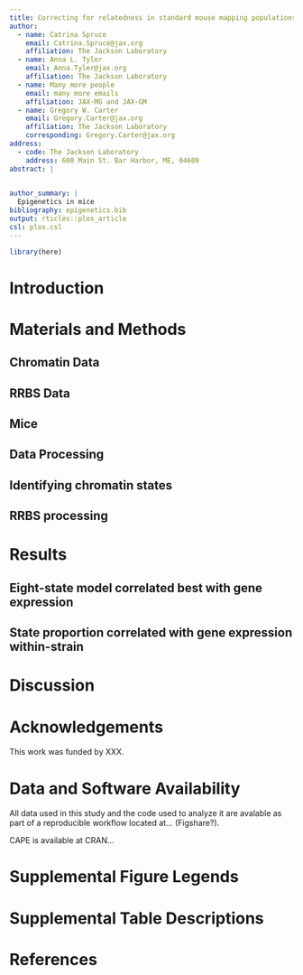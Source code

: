 ```yaml
---
title: Correcting for relatedness in standard mouse mapping populations; and something about epistasis
author:
  - name: Catrina Spruce
    email: Catrina.Spruce@jax.org
    affiliation: The Jackson Laboratory
  - name: Anna L. Tyler
    email: Anna.Tyler@jax.org
    affiliation: The Jackson Laboratory
  - name: Many more people
    email: many more emails
    affiliation: JAX-MG and JAX-GM
  - name: Gregory W. Carter
    email: Gregory.Carter@jax.org
    affiliation: The Jackson Laboratory
    corresponding: Gregory.Carter@jax.org
address:
  - code: The Jackson Laboratory
    address: 600 Main St. Bar Harbor, ME, 04609
abstract: |
  

author_summary: |
  Epigenetics in mice
bibliography: epigenetics.bib
output: rticles::plos_article
csl: plos.csl
---
```


```r
library(here)
```

# Introduction


# Materials and Methods

## Chromatin Data

## RRBS Data

## Mice

## Data Processing

## Identifying chromatin states

## RRBS processing

# Results

## Eight-state model correlated best with gene expression

## State proportion correlated with gene expression within-strain





# Discussion


# Acknowledgements
This work was funded by XXX.

# Data and Software Availability
All data used in this study and the code used to analyze it are avalable as part of 
a reproducible workflow located at... (Figshare?).

CAPE is available at CRAN...

# Supplemental Figure Legends

\begin{figure}[ht]
\centering
\caption{Correlations between traits and the first principal component (PC) of
the kinship matrix. Traits with high correlation to the kinship matrix may 
be highly polygenic and thus be susceptible to test statistic inflation due to 
many true positives. To reduce this risk, we selected traits with low correlation
with the first kinship matrix PC. This figure shows the distribution of correlations
between traits and the first kinship PC across populations. 
}
\label{fig:trait_cor}
\end{figure}


\begin{figure}[ht]
\centering
\caption{Reducing $n$ reduces inflation. 
This figure is identical to Fig. \ref{LD} except that we have added a column 
for the F2 that has been subsampled to the same $n$ as the Backcross. This 
subsampling reduces power to detect effects, and thus reduces inflation to 
roughly the same level as that seen in the backcross.
}
\label{subsampled}
\end{figure}

# Supplemental Table Descriptions

\begin{figure}[ht]
\centering
\caption{Correlations between traits and the first PC of the kinship matrix.
}
\label{table:trait_cor}
\end{figure}


# References {#references .unnumbered}
